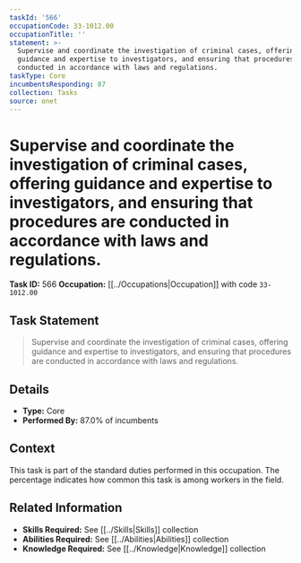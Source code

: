 ```yaml
---
taskId: '566'
occupationCode: 33-1012.00
occupationTitle: ''
statement: >-
  Supervise and coordinate the investigation of criminal cases, offering
  guidance and expertise to investigators, and ensuring that procedures are
  conducted in accordance with laws and regulations.
taskType: Core
incumbentsResponding: 87
collection: Tasks
source: onet
---
```

# Supervise and coordinate the investigation of criminal cases, offering guidance and expertise to investigators, and ensuring that procedures are conducted in accordance with laws and regulations.

**Task ID:** 566
**Occupation:** [[../Occupations|Occupation]] with code `33-1012.00`

## Task Statement

> Supervise and coordinate the investigation of criminal cases, offering guidance and expertise to investigators, and ensuring that procedures are conducted in accordance with laws and regulations.

## Details

- **Type:** Core
- **Performed By:** 87.0% of incumbents

## Context

This task is part of the standard duties performed in this occupation. The percentage indicates how common this task is among workers in the field.

## Related Information

- **Skills Required:** See [[../Skills|Skills]] collection
- **Abilities Required:** See [[../Abilities|Abilities]] collection
- **Knowledge Required:** See [[../Knowledge|Knowledge]] collection
